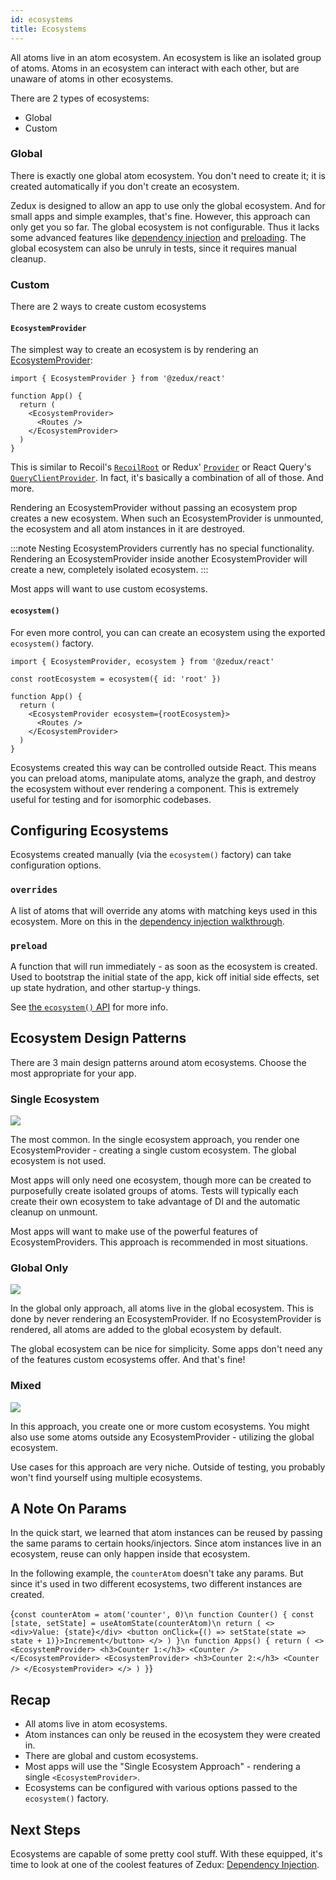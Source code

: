 ```yaml
---
id: ecosystems
title: Ecosystems
---
```



All atoms live in an atom ecosystem. An ecosystem is like an isolated group of atoms. Atoms in an ecosystem can interact with each other, but are unaware of atoms in other ecosystems.

There are 2 types of ecosystems:

- Global
- Custom

### Global

There is exactly one global atom ecosystem. You don't need to create it; it is created automatically if you don't create an ecosystem.

Zedux is designed to allow an app to use only the global ecosystem. And for small apps and simple examples, that's fine. However, this approach can only get you so far. The global ecosystem is not configurable. Thus it lacks some advanced features like [dependency injection](/not-done) and [preloading](/not-done). The global ecosystem can also be unruly in tests, since it requires manual cleanup.

### Custom

There are 2 ways to create custom ecosystems

#### `EcosystemProvider`

The simplest way to create an ecosystem is by rendering an [EcosystemProvider](/not-done):

```tsx
import { EcosystemProvider } from '@zedux/react'

function App() {
  return (
    <EcosystemProvider>
      <Routes />
    </EcosystemProvider>
  )
}
```

This is similar to Recoil's [`RecoilRoot`](https://recoiljs.org/docs/api-reference/core/RecoilRoot) or Redux' [`Provider`](https://react-redux.js.org/api/provider) or React Query's [`QueryClientProvider`](https://react-query.tanstack.com/reference/QueryClientProvider). In fact, it's basically a combination of all of those. And more.

Rendering an EcosystemProvider without passing an ecosystem prop creates a new ecosystem. When such an EcosystemProvider is unmounted, the ecosystem and all atom instances in it are destroyed.

:::note
Nesting EcosystemProviders currently has no special functionality. Rendering an EcosystemProvider inside another EcosystemProvider will create a new, completely isolated ecosystem.
:::

Most apps will want to use custom ecosystems.

#### `ecosystem()`

For even more control, you can can create an ecosystem using the exported `ecosystem()` factory.

```tsx
import { EcosystemProvider, ecosystem } from '@zedux/react'

const rootEcosystem = ecosystem({ id: 'root' })

function App() {
  return (
    <EcosystemProvider ecosystem={rootEcosystem}>
      <Routes />
    </EcosystemProvider>
  )
}
```

Ecosystems created this way can be controlled outside React. This means you can preload atoms, manipulate atoms, analyze the graph, and destroy the ecosystem without ever rendering a component. This is extremely useful for testing and for isomorphic codebases.

## Configuring Ecosystems

Ecosystems created manually (via the `ecosystem()` factory) can take configuration options.

### `overrides`

A list of atoms that will override any atoms with matching keys used in this ecosystem. More on this in the [dependency injection walkthrough](dependency-injection).

### `preload`

A function that will run immediately - as soon as the ecosystem is created. Used to bootstrap the initial state of the app, kick off initial side effects, set up state hydration, and other startup-y things.

See [the `ecosystem()` API](/not-done) for more info.

## Ecosystem Design Patterns

There are 3 main design patterns around atom ecosystems. Choose the most appropriate for your app.

### Single Ecosystem

![](/img/diagrams/atom-ecosystems-single-ecosystem.png)

The most common. In the single ecosystem approach, you render one EcosystemProvider - creating a single custom ecosystem. The global ecosystem is not used.

Most apps will only need one ecosystem, though more can be created to purposefully create isolated groups of atoms. Tests will typically each create their own ecosystem to take advantage of DI and the automatic cleanup on unmount.

Most apps will want to make use of the powerful features of EcosystemProviders. This approach is recommended in most situations.

### Global Only

![](/img/diagrams/atom-ecosystems-global-only.png)

In the global only approach, all atoms live in the global ecosystem. This is done by never rendering an EcosystemProvider. If no EcosystemProvider is rendered, all atoms are added to the global ecosystem by default.

The global ecosystem can be nice for simplicity. Some apps don't need any of the features custom ecosystems offer. And that's fine!

### Mixed

![](/img/diagrams/atom-ecosystems-mixed.png)

In this approach, you create one or more custom ecosystems. You might also use some atoms outside any EcosystemProvider - utilizing the global ecosystem.

Use cases for this approach are very niche. Outside of testing, you probably won't find yourself using multiple ecosystems.

## A Note On Params

In the quick start, we learned that atom instances can be reused by passing the same params to certain hooks/injectors. Since atom instances live in an ecosystem, reuse can only happen inside that ecosystem.

In the following example, the `counterAtom` doesn't take any params. But since it's used in two different ecosystems, two different instances are created.

<LiveEditor resultVar="Apps">{`
const counterAtom = atom('counter', 0)\n
function Counter() {
  const [state, setState] = useAtomState(counterAtom)\n
  return (
    <>
      <div>Value: {state}</div>
      <button onClick={() => setState(state => state + 1)}>Increment</button>
    </>
  )
}\n
function Apps() {
  return (
    <>
      <EcosystemProvider>
        <h3>Counter 1:</h3>
        <Counter />
      </EcosystemProvider>
      <EcosystemProvider>
        <h3>Counter 2:</h3>
        <Counter />
      </EcosystemProvider>
    </>
  )
}
`}</LiveEditor>

## Recap

- All atoms live in atom ecosystems.
- Atom instances can only be reused in the ecosystem they were created in.
- There are global and custom ecosystems.
- Most apps will use the "Single Ecosystem Approach" - rendering a single `<EcosystemProvider>`.
- Ecosystems can be configured with various options passed to the `ecosystem()` factory.

## Next Steps

Ecosystems are capable of some pretty cool stuff. With these equipped, it's time to look at one of the coolest features of Zedux: [Dependency Injection](dependency-injection).
